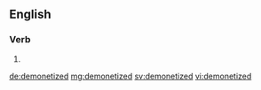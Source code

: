==English==

===Verb===
{{head|en|verb form}}

# {{en-past of|demonetize}}

[[de:demonetized]]
[[mg:demonetized]]
[[sv:demonetized]]
[[vi:demonetized]]